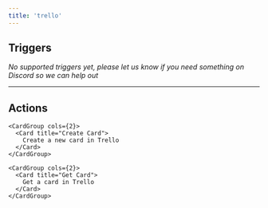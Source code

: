 ```yaml
---
title: 'trello'
---
```


## Triggers

*No supported triggers yet, please let us know if you need something on Discord so we can help out* 


---

## Actions


    <CardGroup cols={2}>
      <Card title="Create Card">
        Create a new card in Trello
      </Card>
    </CardGroup>
  
    <CardGroup cols={2}>
      <Card title="Get Card">
        Get a card in Trello
      </Card>
    </CardGroup>
  
